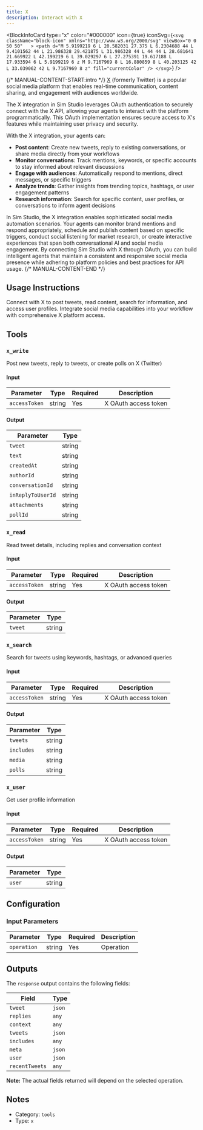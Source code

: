 ```yaml
---
title: X
description: Interact with X
---
```



<BlockInfoCard 
  type="x"
  color="#000000"
  icon={true}
  iconSvg={`<svg className="block-icon" xmlns="http://www.w3.org/2000/svg" viewBox="0 0 50 50"   >
      <path
        d="M 5.9199219 6 L 20.582031 27.375 L 6.2304688 44 L 9.4101562 44 L 21.986328 29.421875 L 31.986328 44 L 44 44 L 28.681641 21.669922 L 42.199219 6 L 39.029297 6 L 27.275391 19.617188 L 17.933594 6 L 5.9199219 6 z M 9.7167969 8 L 16.880859 8 L 40.203125 42 L 33.039062 42 L 9.7167969 8 z"
        fill="currentColor"
      />
    </svg>`}
/>

{/* MANUAL-CONTENT-START:intro */}
[X](https://x.com/) (formerly Twitter) is a popular social media platform that enables real-time communication, content sharing, and engagement with audiences worldwide.

The X integration in Sim Studio leverages OAuth authentication to securely connect with the X API, allowing your agents to interact with the platform programmatically. This OAuth implementation ensures secure access to X's features while maintaining user privacy and security.

With the X integration, your agents can:

- **Post content**: Create new tweets, reply to existing conversations, or share media directly from your workflows
- **Monitor conversations**: Track mentions, keywords, or specific accounts to stay informed about relevant discussions
- **Engage with audiences**: Automatically respond to mentions, direct messages, or specific triggers
- **Analyze trends**: Gather insights from trending topics, hashtags, or user engagement patterns
- **Research information**: Search for specific content, user profiles, or conversations to inform agent decisions

In Sim Studio, the X integration enables sophisticated social media automation scenarios. Your agents can monitor brand mentions and respond appropriately, schedule and publish content based on specific triggers, conduct social listening for market research, or create interactive experiences that span both conversational AI and social media engagement. By connecting Sim Studio with X through OAuth, you can build intelligent agents that maintain a consistent and responsive social media presence while adhering to platform policies and best practices for API usage.
{/* MANUAL-CONTENT-END */}


## Usage Instructions

Connect with X to post tweets, read content, search for information, and access user profiles. Integrate social media capabilities into your workflow with comprehensive X platform access.



## Tools

### `x_write`

Post new tweets, reply to tweets, or create polls on X (Twitter)

#### Input

| Parameter | Type | Required | Description |
| --------- | ---- | -------- | ----------- |
| `accessToken` | string | Yes | X OAuth access token |

#### Output

| Parameter | Type |
| --------- | ---- |
| `tweet` | string |
| `text` | string |
| `createdAt` | string |
| `authorId` | string |
| `conversationId` | string |
| `inReplyToUserId` | string |
| `attachments` | string |
| `pollId` | string |

### `x_read`

Read tweet details, including replies and conversation context

#### Input

| Parameter | Type | Required | Description |
| --------- | ---- | -------- | ----------- |
| `accessToken` | string | Yes | X OAuth access token |

#### Output

| Parameter | Type |
| --------- | ---- |
| `tweet` | string |

### `x_search`

Search for tweets using keywords, hashtags, or advanced queries

#### Input

| Parameter | Type | Required | Description |
| --------- | ---- | -------- | ----------- |
| `accessToken` | string | Yes | X OAuth access token |

#### Output

| Parameter | Type |
| --------- | ---- |
| `tweets` | string |
| `includes` | string |
| `media` | string |
| `polls` | string |

### `x_user`

Get user profile information

#### Input

| Parameter | Type | Required | Description |
| --------- | ---- | -------- | ----------- |
| `accessToken` | string | Yes | X OAuth access token |

#### Output

| Parameter | Type |
| --------- | ---- |
| `user` | string |



## Configuration

### Input Parameters

| Parameter | Type | Required | Description | 
| --------- | ---- | -------- | ----------- | 
| `operation` | string | Yes | Operation |



## Outputs

The `response` output contains the following fields:

| Field | Type |
| ----- | ---- |
| `tweet` | `json` |
| `replies` | `any` |
| `context` | `any` |
| `tweets` | `json` |
| `includes` | `any` |
| `meta` | `json` |
| `user` | `json` |
| `recentTweets` | `any` |

**Note:** The actual fields returned will depend on the selected operation.


## Notes

- Category: `tools`
- Type: `x`
